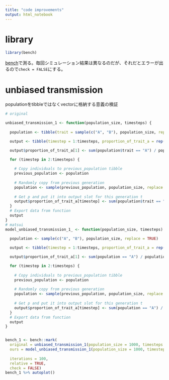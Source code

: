 ```yaml
---
title: "code improvements"
output: html_notebook
---
```


# library

```r
library(bench)
```

[bench](https://www.tidyverse.org/blog/2018/06/bench-1.0.1/)で測る。毎回シミュレーション結果は異なるのだが、それだとエラーが出るので`check = FALSE`にする。


# unbiased transmission

populationをtibbleではなくvectorに格納する意義の検証

```r
# original

unbiased_transmission_1 <- function(population_size, timesteps) {
  
  population <- tibble(trait = sample(c("A", "B"), population_size, replace = TRUE))

  output <- tibble(timestep = 1:timesteps, proportion_of_trait_a = rep(NA, timesteps))

  output$proportion_of_trait_a[1] <- sum(population$trait == "A") / population_size

  for (timestep in 2:timesteps) {
    
    # Copy individuals to previous_population tibble
    previous_population <- population 
    
    # Randomly copy from previous generation
    population <- sample(previous_population, population_size, replace = TRUE)
    
    # Get p and put it into output slot for this generation t
    output$proportion_of_trait_a[timestep] <- sum(population$trait == "A") / population_size
  }
  # Export data from function
  output
}
# matsui
model_unbiased_transmission_1_ <- function(population_size, timesteps) {
  
  population <- sample(c("A", "B"), population_size, replace = TRUE)

  output <- tibble(timestep = 1:timesteps, proportion_of_trait_a = rep(NA, timesteps))

  output$proportion_of_trait_a[1] <- sum(population == "A") / population_size

  for (timestep in 2:timesteps) {
    
    # Copy individuals to previous_population tibble
    previous_population <- population 
    
    # Randomly copy from previous generation
    population <- sample(previous_population, population_size, replace = TRUE)
    
    # Get p and put it into output slot for this generation t
    output$proportion_of_trait_a[timestep] <- sum(population == "A") / population_size
  }
  # Export data from function
  output
}


bench_1 <- bench::mark(
  original = unbiased_transmission_1(population_size = 1000, timesteps = 100),
  ours = model_unbiased_transmission_1(population_size = 1000, timesteps = 100),
  
  iterations = 100,
  relative = TRUE,
  check = FALSE)
bench_1 %>% autoplot()
```

